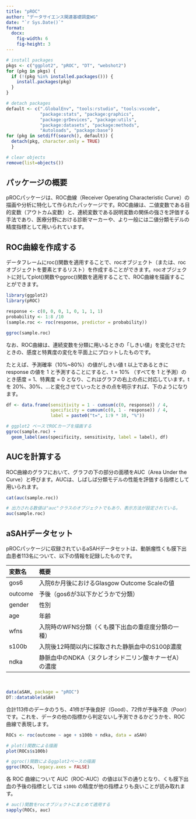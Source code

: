```yaml
---
title: "pROC"
author: "データサイエンス関連基礎調査WG"
date: "`r Sys.Date()`"
format:
  docx:
    fig-width: 6
    fig-height: 3
---
```


```r

# install packages
pkgs <- c("ggplot2", "pROC", "DT", "webshot2")
for (pkg in pkgs) {
  if (!(pkg %in% installed.packages())) {
    install.packages(pkg)
  }
}

# detach packages
default <- c(".GlobalEnv", "tools:rstudio", "tools:vscode",
             "package:stats", "package:graphics",
             "package:grDevices", "package:utils",
             "package:datasets", "package:methods",
             "Autoloads", "package:base")
for (pkg in setdiff(search(), default)) {
  detach(pkg, character.only = TRUE)
  }

# clear objects
remove(list=objects())
```

## パッケージの概要

pROCパッケージは、ROC曲線（Receiver Operating Characteristic Curve）の描画や分析に特化して作られたパッケージです。ROC曲線は、二値変数である目的変数（アウトカム変数）と、連続変数である説明変数の関係の強さを評価する手法であり、医療分野における診断マーカーや、より一般には二値分類モデルの精度指標として用いられています。

## ROC曲線を作成する

データフレームにroc()関数を適用することで、rocオブジェクト（または、rocオブジェクトを要素とするリスト）を作成することができます。rocオブジェクトに対してplot()関数やggroc()関数を適用することで、ROC曲線を描画することができます。

```r
library(ggplot2)
library(pROC)

response <- c(0, 0, 0, 1, 0, 1, 1, 1)
probability <- 1:8 /10
(sample.roc <- roc(response, predictor = probability))

ggroc(sample.roc)
```

なお、ROC曲線は、連続変数を分類に用いるときの「しきい値」を変化させたときの、感度と特異度の変化を平面上にプロットしたものです。

たとえば、予測確率（10%~80%）の値がしきい値 t 以上であるときに response の値を 1 と予測することにすると、t = 10% （すべてを 1 と予測）のとき感度 = 1、特異度 = 0 となり、これはグラフの右上の点に対応しています。t を 20%、30%、...と変化させていったときの点を明示すれば、下のようになります。

```r
df <- data.frame(sensitivity = 1 - cumsum(c(0, response)) / 4,
                 specificity = cumsum(c(0, 1 - response)) / 4,
                 label = paste0("t=", 1:9 * 10, "%"))

# ggplot2 ベースでROCカーブを描画する
ggroc(sample.roc) +
  geom_label(aes(specificity, sensitivity, label = label), df)
```
## AUCを計算する

ROC曲線のグラフにおいて、グラフの下の部分の面積をAUC（Area Under the Curve）と呼びます。AUCは、しばしば分類モデルの性能を評価する指標として用いられます。

```r
cat(auc(sample.roc))

# 出力される数値は"auc"クラスのオブジェクトでもあり、表示方法が設定されている。
auc(sample.roc)
```

## aSAHデータセット

pROCパッケージに収録されているaSAHデータセットは、動脈瘤性くも膜下出血患者113名について、以下の情報を記録したものです。

| 変数名  | 概要                                                  |
|:--------|:------------------------------------------------------|
| gos6    | 入院6か月後におけるGlasgow Outcome Scaleの値          |
| outcome | 予後（gos6が3以下かどうかで分類）                     |
| gender  | 性別                                                  |
| age     | 年齢                                                  |
| wfns    | 入院時のWFNS分類（くも膜下出血の重症度分類の一種）    |
| s100b   | 入院後12時間以内に採取された静脈血中のS100β濃度       |
| ndka    | 静脈血中のNDKA（ヌクレオシド二リン酸キナーゼA）の濃度 |

\

```r
data(aSAH, package = "pROC")
DT::datatable(aSAH)
```

合計113件のデータのうち、41件が予後良好（Good）、72件が予後不良（Poor）です。これを、データの他の指標から判定ないし予測できるかどうかを、ROC曲線で表現します。

```r
ROCs <- roc(outcome ~ age + s100b + ndka, data = aSAH)

# plot()関数による描画
plot(ROCs$s100b)

# ggroc()関数によるggplot2ベースの描画
ggroc(ROCs, legacy.axes = FALSE)
```

各 ROC 曲線について AUC（ROC-AUC）の値は以下の通りとなり、くも膜下出血の予後の指標としては `s100b` の精度が他の指標よりも良いことが読み取れます。

```r
# auc()関数をrocオブジェクトにまとめて適用する
sapply(ROCs, auc)
```
